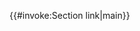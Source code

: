 {{#invoke:Section link|main}}<noinclude>
{{documentation}}
<!--  Categories go on the /doc subpage and interwikis go on Wikidata. -->
</noinclude>